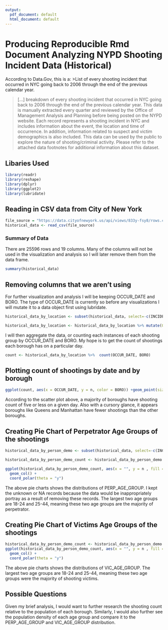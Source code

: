 ```yaml
---
output:
  pdf_document: default
  html_document: default
---
```

<!-- https://data.cityofnewyork.us/api/views/833y-fsy8/rows.csv?accessType=DOWNLOAD -->

# Producing Reproducible Rmd Document Analyzing NYPD Shooting Incident Data (Historical)

According to Data.Gov, this is a:
>List of every shooting incident that occurred in NYC going back to 2006 through the end of the previous calendar year.

> [...] breakdown of every shooting incident that occurred in NYC going back to 2006 through the end of the previous calendar year. This data is manually extracted every quarter and reviewed by the Office of Management Analysis and Planning before being posted on the NYPD website. Each record represents a shooting incident in NYC and includes information about the event, the location and time of occurrence. In addition, information related to suspect and victim demographics is also included. This data can be used by the public to explore the nature of shooting/criminal activity. Please refer to the attached data footnotes for additional information about this dataset.


## Libaries Used
```r
library(readr)
library(reshape)
library(dplyr)
library(ggplot2)
library(lubridate)


```
## Reading in CSV data from City of New York

```r
file_source = "https://data.cityofnewyork.us/api/views/833y-fsy8/rows.csv?accessType=DOWNLOAD"
historical_data <- read_csv(file_source)
```

### Summary of Data

There are 25596 rows and 19 columns. Many of the columns will not be used in the visualization and analysis so I will later remove them from the data frame. 
``` r
summary(historical_data)
```

## Removing columns that we aren't using

For further visualization and analysis I will be keeping OCCUR_DATE and BORO. The type of OCCUR_DATE is currently <chr> so before any visualizations I will mutate it to a data object first using lubridate. 
``` r
historical_data_by_location <- subset(historical_data, select=-c(INCIDENT_KEY, JURISDICTION_CODE, LOCATION_DESC, Lon_Lat, X_COORD_CD, Y_COORD_CD, Longitude, Latitude, VIC_RACE, VIC_SEX, VIC_AGE_GROUP, PERP_RACE, PERP_SEX, PERP_AGE_GROUP, STATISTICAL_MURDER_FLAG, PRECINCT, OCCUR_TIME)) 

historical_data_by_location <- historical_data_by_location %>% mutate(OCCUR_DATE = mdy(OCCUR_DATE))
```
I will then aggregate the data, or counting each instances of each shooting group by OCCUR_DATE and BORO. My hope is to get the count of shootings each borough has on a particular day. 
```r
count <- historical_data_by_location %>%  count(OCCUR_DATE, BORO)
```

## Plotting count of shootings by date and by borough
``` r
ggplot(count, aes(x = OCCUR_DATE, y = n, color = BORO)) +geom_point(size=1)
```
According to the scatter plot above, a majority of boroughs have shooting count of five or less on a given day. Also with a cursory glance, it appears boroughs like Queens and Manhattan have fewer shootings than the other boroughs. 


## Creating Pie Chart of Perpetrator Age Groups of the shootings
``` r
historical_data_by_person_demo <- subset(historical_data, select=-c(INCIDENT_KEY, JURISDICTION_CODE, LOCATION_DESC, Lon_Lat, X_COORD_CD, Y_COORD_CD, Longitude, Latitude, STATISTICAL_MURDER_FLAG, PRECINCT, OCCUR_TIME, OCCUR_DATE)) 

historical_data_by_person_demo_count <- historical_data_by_person_demo %>%  count(PERP_AGE_GROUP)

ggplot(historical_data_by_person_demo_count, aes(x = "", y = n , fill = PERP_AGE_GROUP)) +
  geom_col() +
  coord_polar(theta = "y")
```
The above pie charts shows the distributions of PERP_AGE_GROUP. I kept the unknown or NA records because the data would be inappropriately portray as a result of removing these records. The largest two age groups are 18-24 and 25-44, meaning these two age groups are the majority of perpetrator. 

## Creating Pie Chart of Victims Age Groups of the shootings

``` r
historical_data_by_person_demo_count <- historical_data_by_person_demo %>%  count(VIC_AGE_GROUP)
ggplot(historical_data_by_person_demo_count, aes(x = "", y = n , fill = VIC_AGE_GROUP)) +
  geom_col() +
  coord_polar(theta = "y")
```

The above pie charts shows the distributions of VIC_AGE_GROUP. The largest two age groups are 18-24 and 25-44, meaning these two age groups were the majority of shooting victims. 

## Possible Questions

Given my brief analysis, I would want to further research the shooting count relative to the population of each borough. Similarly, I would also further see the population density of each age group and compare it to the PERP_AGE_GROUP and VIC_AGE_GROUP distribution.

